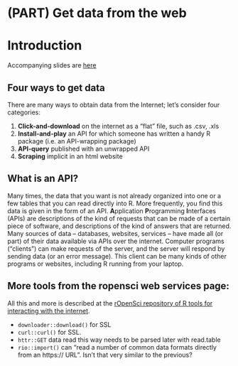 # (PART) Get data from the web {-} 

# Introduction {#api-intro} 

Accompanying slides are [here](http://stat545.com/webdata01_slides.html)

## Four ways to get data

There are many ways to obtain data from the Internet; let's consider four categories:

1. **Click-and-download** on the internet as a "flat" file, such as .csv, .xls
2. **Install-and-play** an API for which someone has written a handy R package (i.e. an API-wrapping package)
3. **API-query** published with an unwrapped API
4. **Scraping** implicit in an html website

## What is an API?

Many times, the data that you want is not already organized into one or a few tables that you can read directly into R. More frequently, you find this data is given in the form of an API. **A**pplication **P**rogramming **I**nterfaces (APIs) are descriptions of the kind of requests that can be made of a certain piece of software, and descriptions of the kind of answers that are returned. Many sources of data -- databases, websites, services -- have made all (or part) of their data available via APIs over the internet. Computer programs ("clients") can make requests of the server, and the server will respond by sending data (or an error message). This client can be many kinds of other programs or websites, including R running from your laptop.

## More tools from the ropensci web services page:

All this and more is described at the [rOpenSci repository of R tools for interacting with the internet](https://github.com/ropensci/webservices).

* `downloader::download()` for SSL
* `curl::curl()` for SSL.
* `httr::GET` data read this way needs to be parsed later with read.table
* `rio::import()` can "read a number of common data formats directly from an https:// URL".  Isn't that very similar to the previous?

